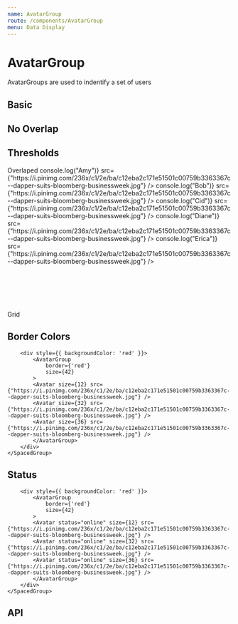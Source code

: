 ```yaml
---
name: AvatarGroup
route: /components/AvatarGroup
menu: Data Display
---
```



# AvatarGroup

AvatarGroups are used to indentify a set of users

## Basic

<Playground>
  <AvatarGroup>
    <Avatar
      src={
        'https://i.pinimg.com/236x/c1/2e/ba/c12eba2c171e51501c00759b3363367c--dapper-suits-bloomberg-businessweek.jpg'
      }
    />
    <Avatar
      src={
        'https://i.pinimg.com/236x/c1/2e/ba/c12eba2c171e51501c00759b3363367c--dapper-suits-bloomberg-businessweek.jpg'
      }
      shouldSimulateError={true}
    />
    <Avatar
      src={
        'https://i.pinimg.com/236x/c1/2e/ba/c12eba2c171e51501c00759b3363367c--dapper-suits-bloomberg-businessweek.jpg'
      }
      shouldSimulateSlowLoad={true}
    />
  </AvatarGroup>
</Playground>

## No Overlap

<Playground>
  <AvatarGroup disableOverlap>
    <Avatar
      src={
        'https://i.pinimg.com/236x/c1/2e/ba/c12eba2c171e51501c00759b3363367c--dapper-suits-bloomberg-businessweek.jpg'
      }
    />
    <Avatar
      src={
        'https://i.pinimg.com/236x/c1/2e/ba/c12eba2c171e51501c00759b3363367c--dapper-suits-bloomberg-businessweek.jpg'
      }
      shouldSimulateSlowLoad={true}
    />
    <Avatar
      src={
        'https://i.pinimg.com/236x/c1/2e/ba/c12eba2c171e51501c00759b3363367c--dapper-suits-bloomberg-businessweek.jpg'
      }
    />
  </AvatarGroup>
</Playground>

## Thresholds

<Playground>
	<SpacedGroup xs={40}>
		<SpacedGroup direction="vertical" xs={2}>
			<span>Overlaped</span>
			<AvatarGroup
				maxCount={2}
				size={42}
				showTooltip={true}
			>
				<Avatar
					size={12}
					title="Amy"
					onClick={() => console.log("Amy")}
					src={"https://i.pinimg.com/236x/c1/2e/ba/c12eba2c171e51501c00759b3363367c--dapper-suits-bloomberg-businessweek.jpg"}
				/>
				<Avatar
					size={12}
					title="Bob"
					onClick={() => console.log("Bob")}
					src={"https://i.pinimg.com/236x/c1/2e/ba/c12eba2c171e51501c00759b3363367c--dapper-suits-bloomberg-businessweek.jpg"}
				/>
				<Avatar
					size={12}
					title="Cid"
					onClick={() => console.log("Cid")}
					src={"https://i.pinimg.com/236x/c1/2e/ba/c12eba2c171e51501c00759b3363367c--dapper-suits-bloomberg-businessweek.jpg"}
				/>
				<Avatar
					size={12}
					title="Diane"
					onClick={() => console.log("Diane")}
					src={"https://i.pinimg.com/236x/c1/2e/ba/c12eba2c171e51501c00759b3363367c--dapper-suits-bloomberg-businessweek.jpg"}
				/>
				<Avatar
					size={12}
					title="Erica"
					onClick={() => console.log("Erica")}
					src={"https://i.pinimg.com/236x/c1/2e/ba/c12eba2c171e51501c00759b3363367c--dapper-suits-bloomberg-businessweek.jpg"}
				/>
			</AvatarGroup>
			<br />
			<br />
			<br />
			<br />
			<br />
			<br />
			<br />
		</SpacedGroup>
		<SpacedGroup direction="vertical" xs={2}>
			<span>Grid</span>
			<AvatarGroup
				maxCount={2}
				disableOverlap
				size={42}
			>
				<Avatar title="Rando" size={12} src={"https://i.pinimg.com/236x/c1/2e/ba/c12eba2c171e51501c00759b3363367c--dapper-suits-bloomberg-businessweek.jpg"} />
				<Avatar title="Rando" size={32} />
				<Avatar title="Rando" size={36} />
				<Avatar title="Rando" />
				<Avatar title="Rando" />
				<Avatar title="Rando" />
				<Avatar title="Rando" />
				<Avatar title="Rando" />
				<Avatar title="Rando" />
			</AvatarGroup>
		</SpacedGroup>
    </SpacedGroup>

</Playground>

## Border Colors

<Playground>
	<SpacedGroup direction="vertical" xs={0}>
		<div style={{ backgroundColor: 'pink' }}>
			<AvatarGroup
				border={'pink'}
				size={42}
			>
			<Avatar size={12} src={"https://i.pinimg.com/236x/c1/2e/ba/c12eba2c171e51501c00759b3363367c--dapper-suits-bloomberg-businessweek.jpg"} />
			<Avatar size={32} src={"https://i.pinimg.com/236x/c1/2e/ba/c12eba2c171e51501c00759b3363367c--dapper-suits-bloomberg-businessweek.jpg"} />
			<Avatar size={36} src={"https://i.pinimg.com/236x/c1/2e/ba/c12eba2c171e51501c00759b3363367c--dapper-suits-bloomberg-businessweek.jpg"} />
			</AvatarGroup>
		</div>

    	<div style={{ backgroundColor: 'red' }}>
    		<AvatarGroup
    			border={'red'}
    			size={42}
    		>
    		<Avatar size={12} src={"https://i.pinimg.com/236x/c1/2e/ba/c12eba2c171e51501c00759b3363367c--dapper-suits-bloomberg-businessweek.jpg"} />
    		<Avatar size={32} src={"https://i.pinimg.com/236x/c1/2e/ba/c12eba2c171e51501c00759b3363367c--dapper-suits-bloomberg-businessweek.jpg"} />
    		<Avatar size={36} src={"https://i.pinimg.com/236x/c1/2e/ba/c12eba2c171e51501c00759b3363367c--dapper-suits-bloomberg-businessweek.jpg"} />
    		</AvatarGroup>
    	</div>
    </SpacedGroup>

</Playground>

## Status

<Playground>
	<SpacedGroup direction="vertical" xs={0}>
		<AvatarGroup
			size={42}
		>
		<Avatar status="online" src={"https://i.pinimg.com/236x/c1/2e/ba/c12eba2c171e51501c00759b3363367c--dapper-suits-bloomberg-businessweek.jpg"} />
		<Avatar status="online" src={"https://i.pinimg.com/236x/c1/2e/ba/c12eba2c171e51501c00759b3363367c--dapper-suits-bloomberg-businessweek.jpg"} />
		<Avatar status="online" src={"https://i.pinimg.com/236x/c1/2e/ba/c12eba2c171e51501c00759b3363367c--dapper-suits-bloomberg-businessweek.jpg"} />
		</AvatarGroup>

    	<div style={{ backgroundColor: 'red' }}>
    		<AvatarGroup
    			border={'red'}
    			size={42}
    		>
    		<Avatar status="online" size={12} src={"https://i.pinimg.com/236x/c1/2e/ba/c12eba2c171e51501c00759b3363367c--dapper-suits-bloomberg-businessweek.jpg"} />
    		<Avatar status="online" size={32} src={"https://i.pinimg.com/236x/c1/2e/ba/c12eba2c171e51501c00759b3363367c--dapper-suits-bloomberg-businessweek.jpg"} />
    		<Avatar status="online" size={36} src={"https://i.pinimg.com/236x/c1/2e/ba/c12eba2c171e51501c00759b3363367c--dapper-suits-bloomberg-businessweek.jpg"} />
    		</AvatarGroup>
    	</div>
    </SpacedGroup>

</Playground>

## API

<PropsTable of={AvatarGroup} />
